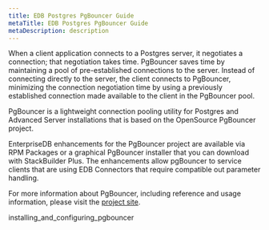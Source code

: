 ```yaml
---
title: EDB Postgres PgBouncer Guide
metaTitle: EDB Postgres PgBouncer Guide
metaDescription: description
---
```


When a client application connects to a Postgres server, it negotiates a
connection; that negotiation takes time. PgBouncer saves time by
maintaining a pool of pre-established connections to the server. Instead
of connecting directly to the server, the client connects to PgBouncer,
minimizing the connection negotiation time by using a previously
established connection made available to the client in the PgBouncer
pool.

PgBouncer is a lightweight connection pooling utility for Postgres and
Advanced Server installations that is based on the OpenSource PgBouncer
project.

EnterpriseDB enhancements for the PgBouncer project are available via
RPM Packages or a graphical PgBouncer installer that you can download
with StackBuilder Plus. The enhancements allow pgBouncer to service
clients that are using EDB Connectors that require compatible out
parameter handling.

For more information about PgBouncer, including reference and usage
information, please visit the [project
site](https://pgbouncer.github.io/).

<div class="toctree" data-maxdepth="3">

installing_and_configuring_pgbouncer

</div>

